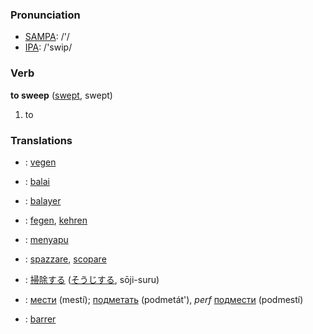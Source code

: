 === Pronunciation ===
*[[w:SAMPA|SAMPA]]: /'/
*[[w:IPA|IPA]]: /'swip/

=== Verb ===

'''to sweep''' ([[swept]], swept)

# to 

=== Translations ===
*{{nl}}: [[vegen]]
*{{eo}}: [[balai]]
*{{fr}}: [[balayer]]
*{{de}}: [[fegen]], [[kehren]]
*{{id}}: [[sapu|menyapu]]
*{{it}}: [[spazzare]], [[scopare]]
*{{ja}}: [[掃除]]する ([[そうじ]]する, sōji-suru)
*{{ru}}: [[мести]] (mestí); [[подметать]] (podmetát'), ''perf'' [[подмести]] (podmestí)
*{{es}}: [[barrer]]